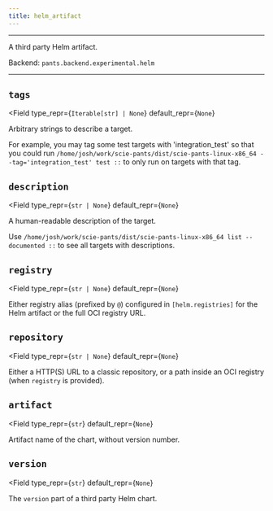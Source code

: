 ```yaml
---
title: helm_artifact
---
```



---

A third party Helm artifact.

Backend: <span className="color--primary">`pants.backend.experimental.helm`</span>

---

<span className={styles.options}>

## `tags`

<Field
    type_repr={`Iterable[str] | None`}
    default_repr={`None`}
>

Arbitrary strings to describe a target.

For example, you may tag some test targets with &#x27;integration_test&#x27; so that you could run `/home/josh/work/scie-pants/dist/scie-pants-linux-x86_64 --tag='integration_test' test ::` to only run on targets with that tag.

</Field>

## `description`

<Field
    type_repr={`str | None`}
    default_repr={`None`}
>

A human-readable description of the target.

Use `/home/josh/work/scie-pants/dist/scie-pants-linux-x86_64 list --documented ::` to see all targets with descriptions.

</Field>

## `registry`

<Field
    type_repr={`str | None`}
    default_repr={`None`}
>

Either registry alias (prefixed by `@`) configured in `[helm.registries]` for the Helm artifact or the full OCI registry URL.

</Field>

## `repository`

<Field
    type_repr={`str | None`}
    default_repr={`None`}
>

Either a HTTP(S) URL to a classic repository, or a path inside an OCI registry (when `registry` is provided).

</Field>

## `artifact`

<Field
    type_repr={`str`}
    default_repr={`None`}
>

Artifact name of the chart, without version number.

</Field>

## `version`

<Field
    type_repr={`str`}
    default_repr={`None`}
>

The `version` part of a third party Helm chart.

</Field>

</span>
